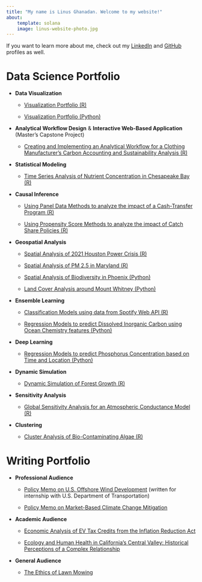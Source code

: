 ```yaml
---
title: "My name is Linus Ghanadan. Welcome to my website!"
about:
    template: solana
    image: linus-website-photo.jpg
---
```


If you want to learn more about me, check out my [LinkedIn](https://www.linkedin.com/in/linus-ghanadan/) and [GitHub](https://github.com/linusghanadan) profiles as well.

# Data Science Portfolio

-   **Data Visualization**

    -   [Visualization Portfolio (R)](https://linusghanadan.github.io/blog/2024-7-24-post/)

    -   [Visualization Portfolio (Python)](https://linusghanadan.github.io/blog/2024-7-23-post/)
    
-   **Analytical Workflow Design** & **Interactive Web-Based Application** (Master's Capstone Project)

    -   [Creating and Implementing an Analytical Workflow for a Clothing Manufacturer's Carbon Accounting and Sustainability Analysis (R)](https://linusghanadan.github.io/blog/2024-6-20-post/)

-   **Statistical Modeling**

    -   [Time Series Analysis of Nutrient Concentration in Chesapeake Bay (R)](https://linusghanadan.github.io/blog/2023-12-12-post/)
    
-   **Causal Inference**

    -   [Using Panel Data Methods to analyze the impact of a Cash-Transfer Program (R)](https://linusghanadan.github.io/blog/2024-3-6-post/)

    -   [Using Propensity Score Methods to analyze the impact of Catch Share Policies (R)](https://linusghanadan.github.io/blog/2024-3-11-post/)

-   **Geospatial Analysis**

    -   [Spatial Analysis of 2021 Houston Power Crisis (R)](https://linusghanadan.github.io/blog/2024-1-20-post/)

    -   [Spatial Analysis of PM 2.5 in Maryland (R)](https://linusghanadan.github.io/blog/2024-1-10-post/)

    -   [Spatial Analysis of Biodiversity in Phoenix (Python)](https://linusghanadan.github.io/blog/2023-12-13-post/phoenix_biodiversity.html)

    -   [Land Cover Analysis around Mount Whitney (Python)](https://linusghanadan.github.io/blog/2023-12-11-post/mt-whitney-land-cover.html)

-   **Ensemble Learning**

    -   [Classification Models using data from Spotify Web API (R)](https://linusghanadan.github.io/blog/2024-3-29-post/)

    -   [Regression Models to predict Dissolved Inorganic Carbon using Ocean Chemistry features (Python)](https://linusghanadan.github.io/blog/2024-4-3-post/dic-ml-models.html)

-   **Deep Learning**

    -   [Regression Models to predict Phosphorus Concentration based on Time and Location (Python)](https://linusghanadan.github.io/blog/2024-7-16-post/ml_chesapeakebay.html)

-   **Dynamic Simulation**

    -   [Dynamic Simulation of Forest Growth (R)](https://linusghanadan.github.io/blog/2024-6-10-post/)

-   **Sensitivity Analysis**

    -   [Global Sensitivity Analysis for an Atmospheric Conductance Model (R)](https://linusghanadan.github.io/blog/2024-6-7-post/)

-   **Clustering**

    -   [Cluster Analysis of Bio-Contaminating Algae (R)](https://linusghanadan.github.io/blog/2024-4-1-post/)

# Writing Portfolio

-   **Professional Audience**

    -   [Policy Memo on U.S. Offshore Wind Development](https://linusghanadan.github.io/writing/offshore-wind/offshore-wind.html) (written for internship with U.S. Department of Transportation)

    -   [Policy Memo on Market-Based Climate Change Mitigation](https://linusghanadan.github.io/writing/carbon-pricing/carbon-pricing.html)

-   **Academic Audience**

    -   [Economic Analysis of EV Tax Credits from the Inflation Reduction Act](https://linusghanadan.github.io/writing/evs/ev.html)

    -   [Ecology and Human Health in California's Central Valley: Historical Perceptions of a Complex Relationship](Ecology%20and%20Human%20Health%20in%20California’s%20Central%20Valley:%20Historical%20Perceptions%20of%20a%20Complex%20Relationship)

-   **General Audience**

    -   [The Ethics of Lawn Mowing](https://linusghanadan.github.io/writing/lawn-ethics/lawn-ethics.html)
